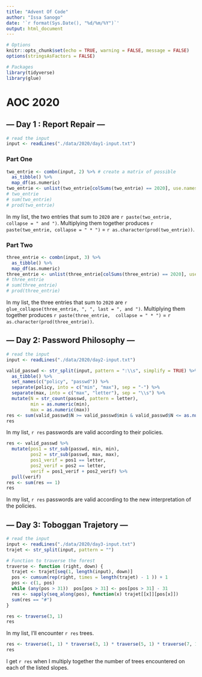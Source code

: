```yaml
---
title: "Advent Of Code"
author: "Issa Sanogo"
date: '`r format(Sys.Date(), "%d/%m/%Y")`'
output: html_document
---
```


```r
# Options
knitr::opts_chunk$set(echo = TRUE, warning = FALSE, message = FALSE)
options(stringsAsFactors = FALSE)

# Packages
library(tidyverse)
library(glue)
```

# AOC 2020

## --- Day 1 : Report Repair ---

```r
# read the input
input <- readLines("./data/2020/day1-input.txt")
```

### Part One

```r
two_entrie <- combn(input, 2) %>% # create a matrix of possible
  as_tibble() %>%
  map_df(as.numeric)
two_entrie <- unlist(two_entrie[colSums(two_entrie) == 2020], use.names = FALSE)
# two_entrie
# sum(two_entrie)
# prod(two_entrie)
```

In my list, the two entries that sum to `2020` are `r paste(two_entrie, collapse = " and ")`.
Multiplying them together produces `r paste(two_entrie, collapse = " * ")` = `r as.character(prod(two_entrie))`.

### Part Two

```r
three_entrie <- combn(input, 3) %>%
  as_tibble() %>%
  map_df(as.numeric)
three_entrie <- unlist(three_entrie[colSums(three_entrie) == 2020], use.names = FALSE)
# three_entrie
# sum(three_entrie)
# prod(three_entrie)
```

In my list, the three entries that sum to `2020` are `r glue_collapse(three_entrie, ", ", last = ", and ")`. Multiplying them together produces `r paste(three_entrie,  collapse = " * ")` = `r as.character(prod(three_entrie))`.

## --- Day 2: Password Philosophy ---

```r
# read the input
input <- readLines("./data/2020/day2-input.txt")
```

```r
valid_passwd <- str_split(input, pattern = ":\\s", simplify = TRUE) %>% 
  as_tibble() %>% 
  set_names(c("policy", "passwd")) %>% 
  separate(policy, into = c("min", "max"), sep = "-") %>% 
  separate(max, into = c("max", "letter"), sep = "\\s") %>% 
  mutate(N = str_count(passwd, pattern = letter),
         min = as.numeric(min),
         max = as.numeric(max))
res <- sum(valid_passwd$N >= valid_passwd$min & valid_passwd$N <= as.numeric(valid_passwd$max))
res
```

In my list, `r res` passwords are valid according to their policies.

```r
res <- valid_passwd %>%
  mutate(pos1 = str_sub(passwd, min, min),
         pos2 = str_sub(passwd, max, max),
         pos1_verif = pos1 == letter,
         pos2_verif = pos2 == letter,
         verif = pos1_verif + pos2_verif) %>%
  pull(verif)
res <- sum(res == 1)
res
```
In my list, `r res` passwords are valid according to the new interpretation of the policies.

## --- Day 3: Toboggan Trajetory ---

```r
# read the input
input <- readLines("./data/2020/day3-input.txt")
trajet <- str_split(input, pattern = "")

# Function to traverse the forest
traverse <- function (right, down) {
  trajet <- trajet[seq(1, length(input), down)]
  pos <- cumsum(rep(right, times = length(trajet) - 1 )) + 1
  pos <- c(1, pos)
  while (any(pos > 31))  pos[pos > 31] <- pos[pos > 31] - 31
  res <- sapply(seq_along(pos), function(x) trajet[[x]][pos[x]])
  sum(res == "#") 
}
```

```r
res <- traverse(3, 1)
res
```

In my list, I'll encounter `r res` trees.

```r
res <- traverse(1, 1) * traverse(3, 1) * traverse(5, 1) * traverse(7, 1) * traverse(1, 2)
res
```

I get `r res` when I multiply together the number of trees encountered on each of the listed slopes.
